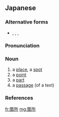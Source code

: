 ==Japanese==
{{ja-kanjitab|か|しょ|yomi=o}}

===Alternative forms===
* {{l/ja|か所}}, {{l/ja|カ所}}, {{l/ja|ケ所}}, {{l/ja|ヶ所}}

===Pronunciation===
{{ja-pron|かしょ|y=o|acc=a|acc_ref=NHK}}

===Noun===
{{ja-noun|かしょ}}

# a [[place]], a [[spot]]
# a [[point]]
# a [[part]]
# a [[passage]] (of a text)

===References===
<references/>

[[fr:箇所]]
[[mg:箇所]]